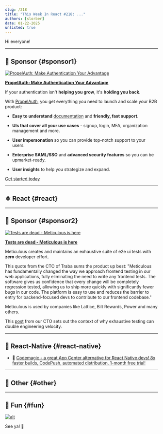 ```yaml
---
slug: /218
title: "This Week In React #218: ..."
authors: [slorber]
date: 01-22-2025
unlisted: true
---
```


Hi everyone!

<Todo />

<!-- truncate -->


<Support />

---

## 💸 Sponsor {#sponsor1}

[![PropelAuth: Make Authentication Your Advantage](/emails/issues/218/propelauth.jpg)](https://www.propelauth.com/?utm_source=newsletter&utm_campaign=twinrjan82024)

**[PropelAuth: Make Authentication Your Advantage](https://www.propelauth.com/?utm_source=newsletter&utm_campaign=twinrjan82024)**

If your authentication isn't **helping you grow**, it's **holding you back**.  
  
With [PropelAuth](https://www.propelauth.com/?utm_source=newsletter&utm_campaign=twinrjan82024), you get everything you need to launch and scale your B2B product:

*   **Easy to understand** [documentation](https://docs.propelauth.com/?utm_source=newsletter&utm_campaign=twinrjan82024) and **friendly, fast support**.
    
*   **UIs that cover all your use cases** - signup, login, MFA, organization management and more.
    
*   **User impersonation** so you can provide top-notch support to your users.
    
*   **Enterprise SAML/SSO** and **advanced security features** so you can be upmarket-ready.
    
*   **User insights** to help you strategize and expand.
    

[Get started today](https://www.propelauth.com/?utm_source=newsletter&utm_campaign=twinrjan82024)

---

## ⚛️ React {#react}

<Todo />

<SubscribeFormEmbed placement="middle" />

---

## 💸 Sponsor {#sponsor2}

[![Tests are dead - Meticulous is here](/emails/issues/217/meticulous.jpg)](https://www.meticulous.ai?utm_source=thisweekinreact&utm_campaign=jan22nd)

**[Tests are dead - Meticulous is here](https://www.meticulous.ai?utm_source=thisweekinreact&utm_campaign=jan22nd)**

Meticulous creates and maintains an exhaustive suite of e2e ui tests with **zero** developer effort. 

  
This quote from the CTO of Traba sums the product up best: "Meticulous has fundamentally changed the way we approach frontend testing in our web applications, fully eliminating the need to write any frontend tests. The software gives us confidence that every change will be completely regression tested, allowing us to ship more quickly with significantly fewer bugs in our code. The platform is easy to use and reduces the barrier to entry for backend-focused devs to contribute to our frontend codebase."  
  
Meticulous is used by companies like Lattice, Bilt Rewards, Power and many others.

This [post](https://www.meticulous.ai/blog/lessons-from-a-decade?utm_source=thisweekinreact&utm_campaign=jan15th) from our CTO sets out the context of why exhaustive testing can double engineering velocity.

---

## 📱 React-Native {#react-native}

<Todo />

- 💸 [Codemagic - a great App Center alternative for React Native devs! 8x faster builds, CodePush, automated distribution. 1-month free trial!](https://codemagic.io/migration-from-app-center/?utm_source=newsletter&utm_medium=email&utm_campaign=app_center_this_week_react)

---

## 🔀 Other {#other}

<Todo />

---

## 🤭 Fun {#fun}

<Todo />

[![alt](/emails/issues/215/meme.jpg)](https://twitter.com/TODOTODOTODOTODOTODOTODOTODOTODOTODOTODO)

See ya! 👋
